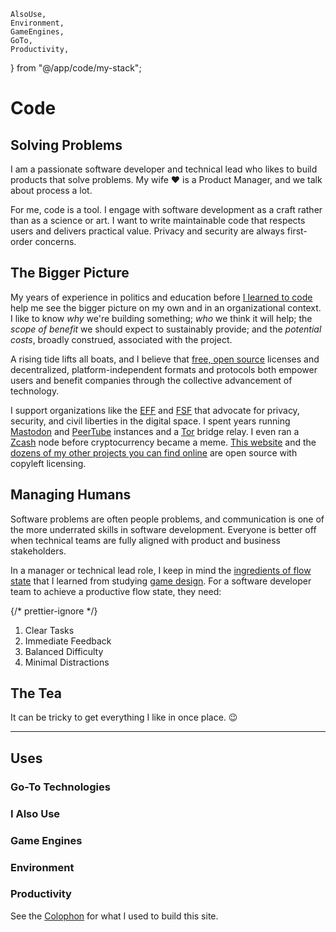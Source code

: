 
	AlsoUse,
	Environment,
	GameEngines,
	GoTo,
	Productivity,
} from "@/app/code/my-stack";


# Code

## Solving Problems

I am a passionate software developer and technical lead who likes to build
products that solve problems. My wife ♥️ is a Product Manager, and we talk about
process a lot.

For me, code is a tool. I engage with software development as a craft rather
than as a science or art. I want to write maintainable code that respects users
and delivers practical value. Privacy and security are always first-order
concerns.

## The Bigger Picture

My years of experience in politics and education before
[I learned to code](/field-notes/how-i-learned-to-code) help me see the bigger
picture on my own and in an organizational context. I like to know _why_ we're
building something; _who_ we think it will help; the _scope of benefit_ we
should expect to sustainably provide; and the _potential costs_, broadly
construed, associated with the project.

A rising tide lifts all boats, and I believe that
[free, open source](https://en.wikipedia.org/wiki/Free_and_open-source_software)
licenses and decentralized, platform-independent formats and protocols both
empower users and benefit companies through the collective advancement of
technology.

I support organizations like the [EFF](https://www.eff.org/about) and
[FSF](https://www.fsf.org/) that advocate for privacy, security, and civil
liberties in the digital space. I spent years running
[Mastodon](https://joinmastodon.org/) and [PeerTube](https://joinpeertube.org/)
instances and a [Tor](https://www.torproject.org/) bridge relay. I even ran a
[Zcash](https://z.cash/) node before cryptocurrency became a meme.
[This website](https://github.com/CharmedSatyr/personal-website/blob/main/LICENSE)
and the
[dozens of my other projects you can find online](https://github.com/CharmedSatyr)
are open source with copyleft licensing.

## Managing Humans

Software problems are often people problems, and communication is one of the
more underrated skills in software development. Everyone is better off when
technical teams are fully aligned with product and business stakeholders.

In a manager or technical lead role, I keep in mind the
[ingredients of flow state](http://www.goodgamesbydesign.com/Files/FlowSpace_CMurphy_2016.pdf)
that I learned from studying [game design](/games). For a software developer
team to achieve a productive flow state, they need:

{/* prettier-ignore */}
<ol className="list list-decimal ml-8 mb-6">
	<li>Clear Tasks</li>
	<li>Immediate Feedback</li>
	<li>Balanced Difficulty</li>
	<li>Minimal Distractions</li>
</ol>

## The Tea

It can be tricky to get everything I like in once place. 😉

---

## Uses

### Go-To Technologies

<GoTo />

### I Also Use

<AlsoUse />

### Game Engines

<GameEngines />

### Environment

<Environment />

### Productivity

<Productivity />

See the [Colophon](/colophon) for what I used to build this site.
